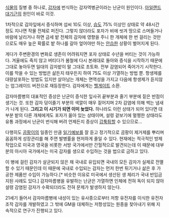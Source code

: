 [[식물]]의 질병 중 하나로, [[감자]]에 번식하는 감자역병균이라는 난균이 원인이다. [[아일랜드 대기근]]의 원인이 바로 이것.

1차적으로 감자잎에서 증식하며 섭씨 10도 이상, [[습도]] 75% 이상인 상태로 약 48시간 정도 지나면 작물 전체로 퍼진다. 그렇지 않더라도 포자가 비에 씻겨 땅으로 스며들거나 바람에 날리거나 하면 금세 밭 전체의 감자에 영향을 주니 한 개체에 한 번 걸리는 것만으로도 매우 높은 확률로 밭 하나를 갈아 엎어야만 하는 [[안습]]한 상황이 벌어지게 된다.

게다가 주변환경의 변화로 생존이 어려워지면 포자 상태로 수년을 버티는 것이 가능하다. 겨울에도 죽지 않고 버티다가 봄철에 다시 본래대로 돌아와 증식을 시작하기 때문에 그대로 놓아두면 일대의 감자밭이 말 그대로 초토화. 전부 감염되어 죽어가기 시작한다. 이를 막을 수 있는 방법은 삶든지 태우든지 하여 75도 이상 가열하는 방법 뿐. 항생제를 대량살포하는 방법도 있지만 살아남는 개체는 면역성을 가지고 다음에 항생제가 듣지않는 업그레이드 버전으로 재등장한다. 감자에게는 [[헬게이트]] 소환.

감자마름병의 대표적인 증상은 난균이 증식한 잎사귀 끝부분과 줄기 부분에 짙은 반점이 생기는 것. 또한 감자 덩이줄기 부분의 색깔이 매우 짙어지며 2차 감염에 의해 썩는 냄새가 나게 된다. '''그리고 이 시기가 되면 이미 늦었다.''' 하나라도 이런 상태가 되어 있다면 대부분 밭의 다른 개체에게도 포자가 옮아 있는 상태이며, 설령 겉보기에 멀쩡한 상태라도 유통 과정에서 난균이 번식해 버려 언제든지 증상이 [[갑툭튀]]할 수 있으므로...

다행히도 [[곰팡이]]의 일종인 만큼 [[일기예보]]를 잘 듣고 정기적으로 곰팡이 제거제를 뿌리며 꼼꼼하게 성장관리를 해 주면 발병률을 현저하게 줄일 수 있다. 현재에는 적극적인 방제작업으로 미국과 영국을 비롯한 서방 국가에서만 간헐적으로 발견되는데 이 때문에 대부분의 아시아 국가에서는 미국 감자를 생으로 수입하는 것을 법으로 금하고 있다.

이 병에 걸린 감자가 살균되지 않은 채 국내로 유입되면 국내의 모든 감자가 실제로 전멸할 수 있기 때문인데 이 때문에 국내로 수입되는 감자는 먼저 한번 튀기거나 삶은 후 가공한 제품만 수입이 가능하다.[* 비슷한 이유로 미국에서 생산된 생 체리가 국내 반입금지된 사례도 있다.] 감자마름병을 유발하는 난균은 가열하면 인체에 전혀 독이 되지 않아 설령 감염된 감자가 수확되더라도 전혀 문제가 발생하지 않는다.

21세기 들어서 감자마름병에 내성이 있는 유사종으로부터 저항 유전자를 이식한 유전자 조작 감자를 개발하였고 그 밖에 GM을 대체하는 저항성있는 원종을 찾아내기 위해 지속적으로 연구가 진행되고 있다.
